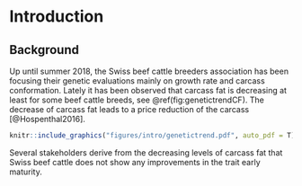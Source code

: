 # Introduction {#intro}

## Background

Up until summer 2018, the Swiss beef cattle breeders association has been focusing their genetic evaluations mainly on growth rate and carcass conformation. 
Lately it has been observed that carcass fat is decreasing at least for some beef cattle breeds, see \@ref(fig:genetictrendCF). The decrease of carcass fat leads to a price reduction of the carcass [@Hospenthal2016].

```r
knitr::include_graphics("figures/intro/genetictrend.pdf", auto_pdf = T)
```

Several stakeholders derive from the decreasing levels of carcass fat that Swiss beef cattle does not show any improvements in the trait early maturity. 
